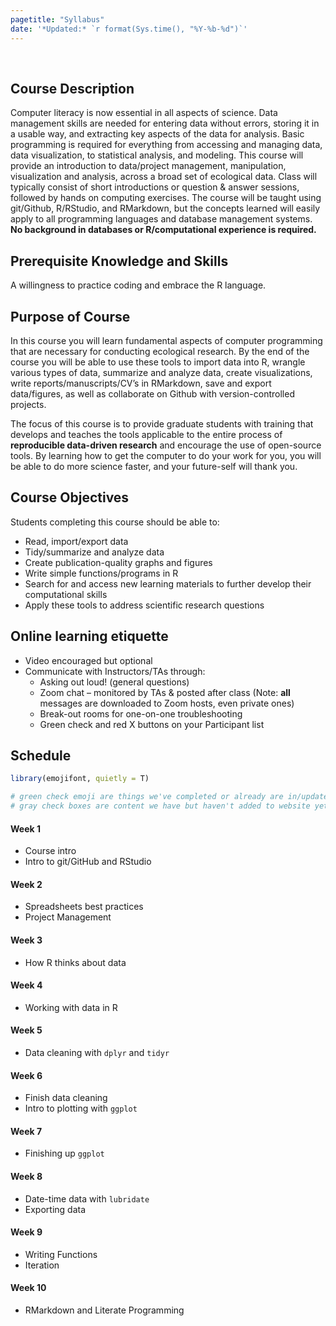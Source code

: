 ```yaml
---
pagetitle: "Syllabus"
date: '*Updated:* `r format(Sys.time(), "%Y-%b-%d")`'
---
```


<br>

## Course Description

Computer literacy is now essential in all aspects of science. Data management skills are needed for entering data without errors, storing it in a usable way, and extracting key aspects of the data for analysis. Basic programming is required for everything from accessing and managing data, data visualization, to statistical analysis, and modeling. This course will provide an introduction to data/project management, manipulation, visualization and analysis, across a broad set of ecological data. Class will typically consist of short introductions or question & answer sessions, followed by hands on computing exercises. The course will be taught using git/Github, R/RStudio, and RMarkdown, but the concepts learned will easily apply to all programming languages and database management systems. **No background in databases or R/computational experience is required.**

## Prerequisite Knowledge and Skills

A willingness to practice coding and embrace the R language.

## Purpose of Course

In this course you will learn fundamental aspects of computer programming that are necessary for conducting ecological research. By the end of the course you will be able to use these tools to import data into R, wrangle various types of data, summarize and analyze data, create visualizations, write reports/manuscripts/CV’s in RMarkdown, save and export data/figures, as well as collaborate on Github with version-controlled projects.  

The focus of this course is to provide graduate students with training that develops and teaches the tools applicable to the entire process of **reproducible data-driven research** and encourage the use of open-source tools. By learning how to get the computer to do your work for you, you will be able to do more science faster, and your future-self will thank you.

## Course Objectives

Students completing this course should be able to:

 - Read, import/export data
 - Tidy/summarize and analyze data
 - Create publication-quality graphs and figures
 - Write simple functions/programs in R
 - Search for and access new learning materials to further develop their computational skills
 - Apply these tools to address scientific research questions

## Online learning etiquette  

* Video encouraged but optional
* Communicate with Instructors/TAs through:  
    * Asking out loud! (general questions)
    * Zoom chat -- monitored by TAs & posted after class (Note: **all** messages are downloaded to Zoom hosts, even private ones)
    * Break-out rooms for one-on-one troubleshooting
    * Green check and red X buttons on your Participant list 

## Schedule

<!-- 
previously used the emo package now using emojifont as it's CRAN ready
devtools::install_github("hadley/emo") 
http://emoji.muan.co/ to look up emoji

/-->

```r

library(emojifont, quietly = T)

# green check emoji are things we've completed or already are in/updated, 
# gray check boxes are content we have but haven't added to website yet
```

#### Week 1
- Course intro
- Intro to git/GitHub and RStudio

#### Week 2
- Spreadsheets best practices
- Project Management
 
#### Week 3
- How R thinks about data

#### Week 4
- Working with data in R

#### Week 5
- Data cleaning with `dplyr` and `tidyr`

#### Week 6
- Finish data cleaning
- Intro to plotting with `ggplot`

#### Week 7
- Finishing up `ggplot`

#### Week 8
- Date-time data with `lubridate`
- Exporting data

#### Week 9
- Writing Functions
- Iteration

#### Week 10
- RMarkdown and Literate Programming
